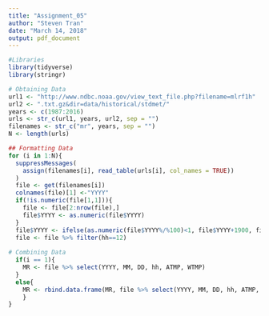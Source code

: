 ```yaml
---
title: "Assignment_05"
author: "Steven Tran"
date: "March 14, 2018"
output: pdf_document
---
```


```R
#Libraries
library(tidyverse)
library(stringr)

# Obtaining Data
url1 <- "http://www.ndbc.noaa.gov/view_text_file.php?filename=mlrf1h"
url2 <- ".txt.gz&dir=data/historical/stdmet/"
years <- c(1987:2016)
urls <- str_c(url1, years, url2, sep = "")
filenames <- str_c("mr", years, sep = "")
N <- length(urls)

## Formatting Data
for (i in 1:N){
  suppressMessages(
    assign(filenames[i], read_table(urls[i], col_names = TRUE))
  )
  file <- get(filenames[i])
  colnames(file)[1] <-"YYYY"
  if(!is.numeric(file[1,1])){
    file <- file[2:nrow(file),]
    file$YYYY <- as.numeric(file$YYYY)
  }
  file$YYYY <- ifelse(as.numeric(file$YYYY%/%100)<1, file$YYYY+1900, file$YYYY)
  file <- file %>% filter(hh==12)
    
# Combining Data 
  if(i == 1){
    MR <- file %>% select(YYYY, MM, DD, hh, ATMP, WTMP)
  }
  else{
    MR <- rbind.data.frame(MR, file %>% select(YYYY, MM, DD, hh, ATMP, WTMP))
    }
}
```